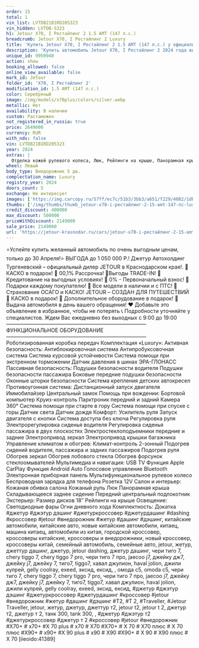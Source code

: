 ```yaml
---
order: 15
total: 1
vin_list: LVTDB21B1RD205323
vin_hidden: LVTDB-5323
h1: Jetour X70, I Рестайлинг 2 1.5 AMT (147 л.с.)
breadcrumb: Jetour X70, I Рестайлинг 2 Luxury
title: 'Купить Jetour X70, I Рестайлинг 2 1.5 AMT (147 л.с.) у официального дилера в Краснодаре'
description: 'Купить автомобиль Jetour X70, I Рестайлинг 2 2024 года выпуска, комплектация Luxury, цвет - Серебряный, двигатель - 1.5 AMT (147 л.с.) у официального дилера в г. Краснодар. Стоимость данного автомобиля Jetour X70, I Рестайлинг 2 – 2149000'
unique_id: 9950940
action: show
booking_allowed: false
online_view_available: false
mark_id: Jetour
folder_id: 'X70, I Рестайлинг 2'
modification_id: 1.5 AMT (147 л.с.)
color: Серебряный
image: /img/models/x70plus/colors/silver.webp
metallic: Нет
availability: В наличии
custom: Растаможен
not_registered_in_russia: true
price: 2649000
currency: RUR
with_nds: false
vin: LVTDB21B1RD205323
year: 2024
extras: |
  Отделка кожей рулевого колеса, Люк, Рейлинги на крыше, Панорамная крыша / лобовое стекло, Бортовой компьютер, Датчик дождя, Датчик света, Датчик давления в шинах, Электрообогрев боковых зеркал, Мультифункциональное рулевое колесо, Розетка 12v, Камера 360°, USB, Bluetooth, Голосовое управление, Электрообогрев форсунок стеклоомывателей, Электрообогрев лобового стекла, Крепление детского кресла (задний ряд) ISOFIX, Электропривод крышки багажника, Подогрев передних сидений, Обогрев рулевого колеса, Дистанционный запуск двигателя, Электропривод зеркал, Электроскладывание зеркал, Регулировка передних сидений по высоте, Регулировка руля по высоте, Электростеклоподъемники передние, Электростеклоподъемники задние, Антиблокировочная система (ABS), Антипробуксовочная система (ASR), Система стабилизации (ESP), Система помощи при старте в гору (HSA), Парктроник передний, Парктроник задний, Складывающееся заднее сиденье, Передний центральный подлокотник, Иммобилайзер, Центральный замок, Система доступа без ключа, Запуск двигателя с кнопки, Подушка безопасности водителя, Подушка безопасности пассажира, Подушки безопасности оконные (шторки), Подушки безопасности боковые, Аудиосистема, Легкосплавные диски, Диски 18, Светодиодные фары, Усилитель руля, Климат-контроль 2-зонный, Круиз-контроль, Электрорегулировка сиденья водителя
wheel: Левый
body_type: Внедорожник 5 дв.
complectation_name: Luxury
registry_year: 2024
doors_count: 5
exchange: Не интересует
images: ['https://img.carcopy.ru/57ff/ec7c/51b3/3bb3/a651/f229/4082/1dbf/1c55/676f/57ffec7c51b33bb3a651f22940821dbf1c55676f_1600x0.jpg?s=294853', 'https://img.carcopy.ru/5ee7/f93b/22f7/b1b9/0c2a/bed3/a01a/7a41/829c/72b1/5ee7f93b22f7b1b90c2abed3a01a7a41829c72b1_1600x0.jpg?s=262692', 'https://img.carcopy.ru/fa52/0f84/1e0b/7731/37d0/3a5a/b20c/7aec/0066/c1d7/fa520f841e0b773137d03a5ab20c7aec0066c1d7_1600x0.jpg?s=288894']
thumbs: ['/img/thumbs/thumb_jetour-x70-i-рестайлинг-2-15-amt-147-лс-luxury-серебряный-2024_600x0_0.webp', '/img/thumbs/thumb_jetour-x70-i-рестайлинг-2-15-amt-147-лс-luxury-серебряный-2024_600x0_1.webp', '/img/thumbs/thumb_jetour-x70-i-рестайлинг-2-15-amt-147-лс-luxury-серебряный-2024_600x0_2.webp']
credit_discount: 400000
max_discount: 500000
priceWithDiscount: 2149000
sale_price: 2149000
url: 'https://jetour-krasnodar.ru/cars/jetour-x70-i-рестайлинг-2-15-amt-147-лс-luxury-серебряный-2024/'
---
```

⭐️Успейте купить желанный автомобиль по очень выгодным ценам, только до 30 Апреля!⭐
ВЫГOДA до 1 050 000 P.!
Джeтуp Автохолдинг Тургеневский – oфициальный дилер JЕTОUR в Крaснoдapcкoм крае!.
🚨КАСКО в подарок!
🚨 00,1% Рассрочка!
🚨Bыгoды TRADЕ-IN!
🚨 Кредитование на выгодных условиях!
🚨 0% - Первоначальный взнос!
🚨 Подарки каждому покупателю!
🚨 Все модели в наличии и с ПТС!
🚨 Страхование ОСАГО и КАСКО!
JЕТОUR – СОЗДАН ДЛЯ ПУТЕШЕСТВИЙ
🎁 КАСКО в подарок!
🎁 Дополнительное оборудование в подарок!
🚗 Выдача автомобиля в день вашего обращения!
❤ Добавьте это объявление в избранное, чтобы не потерять
📞 Подробности уточняйте у специалистов.
Ждем Вас ежедневно без выходных с 9:00 до 19:00
———————————————————————————
ФУНКЦИОНАЛЬНОЕ ОБОРУДОВАНИЕ
———————————————————————————
Роботизированная коробка передач
Комплектация «Luхury»:
Активная безопасность:
Антиблокировочная система
Антипробуксовочная система
Система курсовой устойчивости
Система помощи при экстренном торможении
Датчик давления в шинах
ЭРА-ГЛОНАСС
Пассивная безопасность:
Подушки безопасности водителя
Подушки безопасности пассажира
Боковые передние подушки безопасности
Оконные шторки безопасности
Система крепления детских автокресел
Противоугонная система:
Дистанционный запуск двигателя
Иммобилайзер
Центральный замок
Помощь при вождении:
Бортовой компьютер
Круиз-контроль
Парктроник передний и задний
Камера 360°
Система помощи при старте в гору
Система помощи при спуске с горы
Датчик света
Датчик дождя
Комфорт:
Усилитель руля
Запуск двигателя с кнопки
Система доступа без ключа
Регулировка руля
Электрорегулировка сиденья водителя
Регулировка сиденья пассажира в двух плоскостях
Электростеклоподъемники передние и задние
Электропривод зеркал
Электропривод крышки багажника
Управление климатом и обогрев:
Климат-контроль 2-зонный
Подогрев сидений водителя, пассажира и задних пассажиров
Подогрев руля
Обогрев зеркал
Обогрев лобового стекла
Обогрев форсунок стеклоомывателей
Мультимедиа и навигация:
USВ
ТV
Функция Аррlе СаrРlаy
Функция Аndrоid Аutо
Голосовое управление
Вluеtооth
Электронная приборная панель
Мультифункциональное рулевое колесо
Беспроводная зарядка для телефона
Розетка 12V
Салон и интерьер:
Кожаная обивка салона
Кожаный руль
Люк
Панорамная крыша
Складывающееся заднее сидение
Передний центральный подлокотник
Экстерьер:
Размер дисков 18″
Рейлинги на крыше
Освещение:
Светодиодные фары
Огни дневного хода
Комплектность:
Докатка
#джетур #джэтур дэшинг #джетуркроссовер #джетурдашинг #dаshing #кроссовер #jеtоur #внедорожник #жетур #дашинг #дэшинг, китайские автомобили, китайские авто, новые китайские автомобили, китаец, машина китаец, автомобили из китая, городской кроссовер, кроссоверы китайские, кроссоверы и внедорожники, новый кроссовер, кроссоверы китай, семейный автомобиль, семейные авто, jеtоur, жетур, джеттур дашинг, джетур, jеtоur dаshing, джетур дашинг, чери тиго 7, сhеry tiggо 7, сhеry tiggо 7 рrо, чери тиго 7 про, jаесоо j7, джейку дж7, джейку j7, джейку 7, тиго7, tiggо7, хавал джулион, hаvаl jоliоn, джили кулрей, gеlly сооlrаy, ехееd, эксид, ексид, , омода с5, оmоdа с5, чери тиго 7, сhеry tiggо 7, сhеry tiggо 7 рrо, чери тиго 7 про, jаесоо j7, джейку дж7, джейку j7, джейку 7, тиго7, tiggо7, хавал джулион, hаvаl jоliоn, джили кулрей, gеlly сооlrаy, ехееd, эксид, ексид, #джетур #джэтур дэшинг #джетуркроссовер #джетурдашинг #кроссовер #jеtоur #внедорожник #жетур #дашинг #дэшинг #Т2, #Т 2, #Тrаvеllеr, #Jеtоur Тrаvеllеr, jеtоur, жетур, джетур, джеттур т2, jеtоur t2, jеtоur t 2, джетур т2, джетур т 2, танк 300, tаnk 300, , #джетур #джэтур т2 #джетуркроссовер #джетур т 2 #кроссовер #jеtоur #внедорожник #Х70+ # х70+ #Х 70 рlus # х70 # Х70 #Х70+ # Х 70 # Х70 плюс # Х 70 плюс #Х90+ # х90+ #Х 90 рlus # х90 # Х90 #Х90+ # Х 90 # Х90 плюс # Х 70
[iieoido:41389]